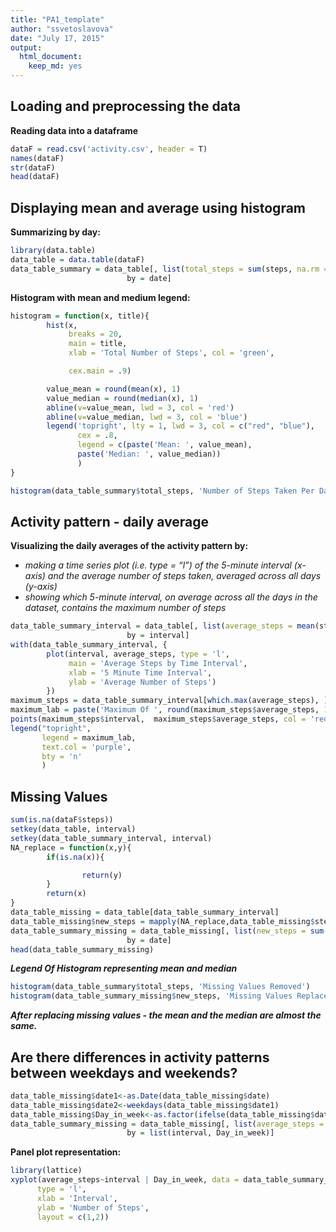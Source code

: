 ```yaml
---
title: "PA1_template"
author: "ssvetoslavova"
date: "July 17, 2015"
output: 
  html_document: 
    keep_md: yes
---
```


Loading and preprocessing the data
---

**Reading data into a dataframe**

```r
dataF = read.csv('activity.csv', header = T)
names(dataF)
str(dataF)
head(dataF)
```

Displaying mean and average using histogram
---

**Summarizing by day:**

```r
library(data.table)
data_table = data.table(dataF)
data_table_summary = data_table[, list(total_steps = sum(steps, na.rm = T)), 
                          by = date]
```

**Histogram with mean and medium legend:**

```r
histogram = function(x, title){
        hist(x, 
             breaks = 20,
             main = title,
             xlab = 'Total Number of Steps', col = 'green',

             cex.main = .9)

        value_mean = round(mean(x), 1)
        value_median = round(median(x), 1)
        abline(v=value_mean, lwd = 3, col = 'red')
        abline(v=value_median, lwd = 3, col = 'blue')
        legend('topright', lty = 1, lwd = 3, col = c("red", "blue"),
               cex = .8, 
               legend = c(paste('Mean: ', value_mean),
               paste('Median: ', value_median))
               )
}

histogram(data_table_summary$total_steps, 'Number of Steps Taken Per Day')
```

Activity pattern - daily average
---

**Visualizing the daily averages of the activity pattern by:**

- *making a time series plot (i.e. type = "l") of the 5-minute interval (x-axis) and the average number of steps taken, averaged across all days (y-axis)*
- *showing which 5-minute interval, on average across all the days in the dataset, contains the maximum number of steps*

```r
data_table_summary_interval = data_table[, list(average_steps = mean(steps, na.rm = T)), 
                          by = interval]
with(data_table_summary_interval, {
        plot(interval, average_steps, type = 'l',
             main = 'Average Steps by Time Interval',
             xlab = '5 Minute Time Interval',
             ylab = 'Average Number of Steps')
        })
maximum_steps = data_table_summary_interval[which.max(average_steps), ]
maximum_lab = paste('Maximum Of ', round(maximum_steps$average_steps, 1), ' Steps \n On ', maximum_steps$interval, 'th Time Interval', sep = '')
points(maximum_steps$interval,  maximum_steps$average_steps, col = 'red', lwd = 3, pch = 19)
legend("topright",
       legend = maximum_lab,
       text.col = 'purple',
       bty = 'n'
       )
```

Missing Values
---

```r
sum(is.na(dataF$steps))
setkey(data_table, interval)
setkey(data_table_summary_interval, interval)
NA_replace = function(x,y){
        if(is.na(x)){

                return(y)
        }
        return(x)
}
data_table_missing = data_table[data_table_summary_interval]
data_table_missing$new_steps = mapply(NA_replace,data_table_missing$steps, data_table_missing$average_steps)
data_table_summary_missing = data_table_missing[, list(new_steps = sum(new_steps, na.rm = T)), 
                          by = date]
head(data_table_summary_missing)
```

***Legend Of Histogram representing mean and median***

```r
histogram(data_table_summary$total_steps, 'Missing Values Removed')
histogram(data_table_summary_missing$new_steps, 'Missing Values Replaced With \n Mean For Interval')
```

***After replacing missing values - the mean and the median are almost the same.***

Are there differences in activity patterns between weekdays and weekends?
---

```r
data_table_missing$date1<-as.Date(data_table_missing$date)
data_table_missing$date2<-weekdays(data_table_missing$date1)
data_table_missing$Day_in_week<-as.factor(ifelse(data_table_missing$date2 %in% c("Saturday","Sunday"), "Weekend", "Weekday"))
data_table_summary_missing = data_table_missing[, list(average_steps = mean(new_steps, na.rm = T)), 
                          by = list(interval, Day_in_week)]
```

**Panel plot representation:**

```r
library(lattice)
xyplot(average_steps~interval | Day_in_week, data = data_table_summary_missing,
      type = 'l',
      xlab = 'Interval',
      ylab = 'Number of Steps',
      layout = c(1,2))
```